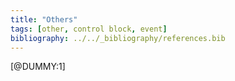 ```yaml
---
title: "Others"
tags: [other, control block, event]
bibliography: ../../_bibliography/references.bib
---
```


[@DUMMY:1] 

